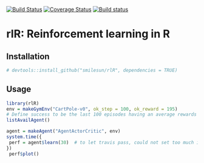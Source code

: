 [![Build Status](https://travis-ci.com/smilesun/rlR.svg?branch=master)](https://travis-ci.com/smilesun/rlR)
[![Coverage Status](https://coveralls.io/repos/github/smilesun/rlR/badge.svg?branch=master)](https://coveralls.io/github/smilesun/rlR?branch=master)
[![Build status](https://ci.appveyor.com/api/projects/status/d0oyb358bh3e8r7r?svg=true)](https://ci.appveyor.com/project/smilesun/rlr)




# rlR: Reinforcement learning in R

## Installation
```r
# devtools::install_github("smilesun/rlR", dependencies = TRUE)
```

## Usage
```r
library(rlR)
env = makeGymEnv("CartPole-v0", ok_step = 100, ok_reward = 195)
# Define success to be the last 100 episodes having an average rewards of 195
listAvailAgent()
```


```r
agent = makeAgent("AgentActorCritic", env)
system.time({
 perf = agent$learn(30)  # to let travis pass, could not set too much iteration
})
 perf$plot()
```
